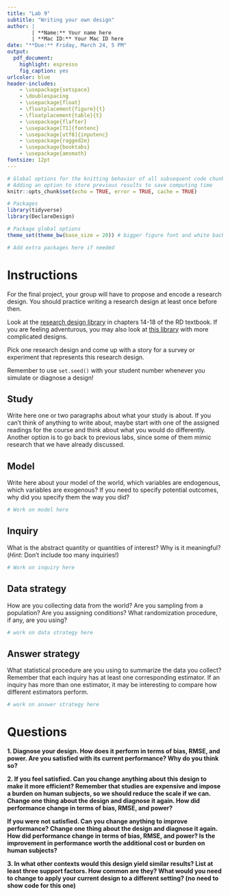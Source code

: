 ```yaml
---
title: "Lab 9"
subtitle: "Writing your own design"
author: |
        | **Name:** Your name here
        | **Mac ID:** Your Mac ID here
date: "**Due:** Friday, March 24, 5 PM"
output: 
  pdf_document:
    highlight: espresso
    fig_caption: yes
urlcolor: blue
header-includes:
    - \usepackage{setspace}
    - \doublespacing
    - \usepackage{float}
    - \floatplacement{figure}{t}
    - \floatplacement{table}{t}
    - \usepackage{flafter}
    - \usepackage[T1]{fontenc}
    - \usepackage[utf8]{inputenc}
    - \usepackage{ragged2e}
    - \usepackage{booktabs}
    - \usepackage{amsmath}
fontsize: 12pt
---
```


```r
# Global options for the knitting behavior of all subsequent code chunks
# Adding an option to store previous results to save computing time
knitr::opts_chunk$set(echo = TRUE, error = TRUE, cache = TRUE)

# Packages
library(tidyverse)
library(DeclareDesign)

# Package global options
theme_set(theme_bw(base_size = 20)) # bigger figure font and white background

# Add extra packages here if needed
```

# Instructions

For the final project, your group will have to propose and encode a research design. You should practice writing a research design at least once before then.

Look at the [research design library](https://book.declaredesign.org/research-design-library.html) in chapters 14-18 of the RD textbook. If you are feeling adventurous, you may also look at [this library](https://declaredesign.org/r/designlibrary/) with more complicated designs.

Pick one research design and come up with a story for a survey or experiment that represents this research design.

Remember to use `set.seed()` with your student number whenever you simulate or diagnose a design!

## Study

Write here one or two paragraphs about what your study is about. If you can't think of anything to write about, maybe start with one of the assigned readings for the course and think about what you would do differently. Another option is to go back to previous labs, since some of them mimic research that we have already discussed.

## Model

Write here about your model of the world, which variables are endogenous, which variables are exogenous? If you need to specify potential outcomes, why did you specify them the way you did?

```r
# Work on model here
```

## Inquiry

What is the abstract quantity or quantities of interest? Why is it meaningful? (*Hint:* Don't include too many inquiries!)

```r
# Work on inquiry here
```

## Data strategy

How are you collecting data from the world? Are you sampling from a population? Are you assigning conditions? What randomization procedure, if any, are you using?

```r
# work on data strategy here
```


## Answer strategy

What statistical procedure are you using to summarize the data you collect? Remember that each inquiry has at least one corresponding estimator. If an inquiry has more than one estimator, it may be interesting to compare how different estimators perform.

```r
# work on answer strategy here
```


# Questions

**1. Diagnose your design. How does it perform in terms of bias, RMSE, and power. Are you satisfied with its current performance? Why do you think so?**

**2. If you feel satisfied. Can you change anything about this design to make it more efficient? Remember that studies are expensive and impose a burden on human subjects, so we should reduce the scale if we can. Change one thing about the design and diagnose it again. How did performance change in terms of bias, RMSE, and power?**

**If you were not satisfied. Can you change anything to improve performance? Change one thing about the design and diagnose it again. How did performance change in terms of bias, RMSE, and power? Is the improvement in performance worth the additional cost or burden on human subjects?**

**3. In what other contexts would this design yield similar results? List at least three support factors. How common are they? What would you need to change to apply your current design to a different setting? (no need to show code for this one)**


